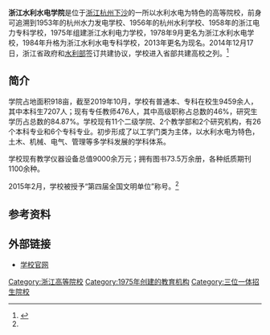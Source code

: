 {{coord|30|18|55.1|N|120|22|9.1|E|display=title}}
{{Infobox university
|name              = 浙江水利水电学院
|EnglishName       = Zhejiang University of Water Resources and Electric Power
|image             = [[File:Zhejiang_University_of_Water_Resources_and_Electric_Power_Logo.jpg|220px]]<br />浙江水利水电学院校标
|caption           = 
|latin_name        = 
|motto             = 博学求实<ref>{{cite web |url=http://www.zjweu.edu.cn/xxzc/list.htm |language= |title=学校章程 |publisher=浙江水利水电学院 |date= |accessdate=2020-04-22 |archive-date=2020-07-29 |archive-url=https://web.archive.org/web/20200729213938/http://www.zjweu.edu.cn/xxzc/list.htm |dead-url=no }}</ref>
|zhmotto           = 
|established       = 1953年
|closed            = 
|re-established    = 
|anniversary       = 
|type              = [[公立大学|公立大学]]
|religious         = 
|endowment         = 
|officer_in_charge = 
|chairman_label    = 
|chairman          = 
|secretary         = 
|chancellor        = 
|president         = [[华尔天|华尔天]]
|vice-president    = 
|superintendent    = 
|provost           = 
|vice_chancellor   = 
|principal         = 
|dean              = 
|director          = 
|head_label        = 
|head              = 
|faculty           = 
|staff             = 745人
|students          = 9459人
|undergrad         = 7207人
|postgrad          = 
|doctoral          = 
|国防生            = 
|other             = 
|address           = {{CHN}}[[浙江省|浙江省]][[杭州市|杭州市]][[钱塘区|钱塘区]][[下沙高教园区|下沙高教园区]]2号大街508号
|country           = 
|state             = 
|province          = 
|city              = 
|color             = 
|campus            = 
|area              = 
|covered_area      = 
|former_names      = 
|free_label        = 
|free              = 
|colors            = 
|nickname          = 
|mascot            = 
|magazine          = 
|athlete           = 
|conference        = 
|books             = 
|legal_person      = 
|affiliations      = 
|zip               = 310018
|telephone         = 
|fax               = 
|website           = http://www.zjweu.edu.cn/
|logo              = 
|footnotes         = 
}}

'''浙江水利水电学院'''是位于[[浙江|浙江]][[杭州|杭州]][[下沙|下沙]]的一所以水利水电为特色的高等院校，前身可追溯到1953年的杭州水力发电学校、1956年的杭州水利学校、1958年的浙江电力专科学校，1975年组建浙江水利电力学校，1978年9月更名为浙江水利水电学校，1984年升格为浙江水利水电专科学校，2013年更名为现名。2014年12月17日，浙江省政府和[[水利部|水利部]]签订共建协议，学校进入省部共建高校之列。<ref name="学校简介">{{cite web |url=http://www.zjweu.edu.cn/366/list.htm |language= |title=学校简介 |publisher=浙江水利水电学院 |date= |accessdate=2020-04-22 |archive-date=2020-07-28 |archive-url=https://web.archive.org/web/20200728175721/http://www.zjweu.edu.cn/366/list.htm |dead-url=no }}</ref>

== 简介 ==

学院占地面积918亩，截至2019年10月，学校有普通本、专科在校生9459余人，其中本科生7207人；现有专任教师476人，其中高级职称占总数的46%，研究生学历占总数的84.87%。学校现有11个二级学院、2个教学部和2个研究机构，有26个本科专业和6个专科专业。初步形成了以工学门类为主体，以水利水电为特色，土木、机械、电气、管理等多学科发展的学科体系。

学校现有教学仪器设备总值9000余万元；拥有图书73.5万余册，各种纸质期刊1100余种。

2015年2月，学校被授予“第四届全国文明单位”称号。<ref name="学校简介"/>

== 参考资料 ==
{{reflist}}

== 外部链接 ==
*[http://www.zjweu.edu.cn/main.htm 学校官网] {{Wayback|url=http://www.zjweu.edu.cn/main.htm |date=20200728141124 }}

{{浙江高等院校}}
{{下沙高教园区}}
{{DEFAULTSORT:}}
[[Category:浙江高等院校|Category:浙江高等院校]]
[[Category:1975年创建的教育机构|Category:1975年创建的教育机构]]
[[Category:三位一体招生院校|Category:三位一体招生院校]]